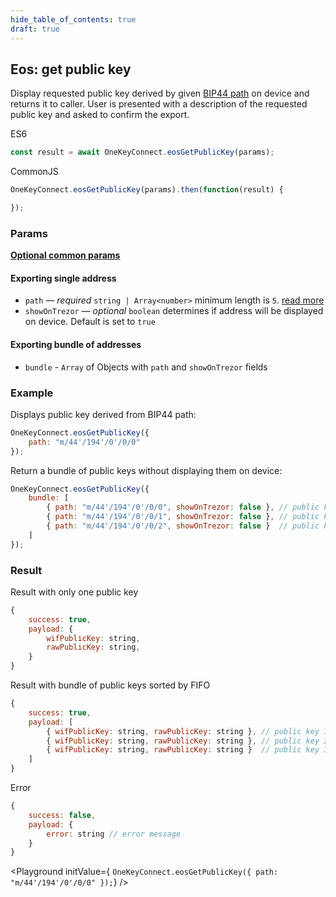 ```yaml
---
hide_table_of_contents: true
draft: true
---
```



## Eos: get public key
Display requested public key derived by given [BIP44 path](./path) on device and returns it to caller.
User is presented with a description of the requested public key and asked to confirm the export.

ES6
```javascript
const result = await OneKeyConnect.eosGetPublicKey(params);
```

CommonJS
```javascript
OneKeyConnect.eosGetPublicKey(params).then(function(result) {

});
```

### Params
[**Optional common params**](./commonParams)
#### Exporting single address
* `path` — *required* `string | Array<number>` minimum length is `5`. [read more](./path)
* `showOnTrezor` — *optional* `boolean` determines if address will be displayed on device. Default is set to `true`

#### Exporting bundle of addresses
* `bundle` - `Array` of Objects with `path` and `showOnTrezor` fields

### Example
Displays public key derived from BIP44 path:
```javascript
OneKeyConnect.eosGetPublicKey({
    path: "m/44'/194'/0'/0/0"
});
```
Return a bundle of public keys without displaying them on device:
```javascript
OneKeyConnect.eosGetPublicKey({
    bundle: [
        { path: "m/44'/194'/0'/0/0", showOnTrezor: false }, // public key 1
        { path: "m/44'/194'/0'/0/1", showOnTrezor: false }, // public key 2
        { path: "m/44'/194'/0'/0/2", showOnTrezor: false }  // public key 3
    ]
});
```

### Result

Result with only one public key

```javascript
{
    success: true,
    payload: {
        wifPublicKey: string,
        rawPublicKey: string,
    }
}
```

Result with bundle of public keys sorted by FIFO

```javascript
{
    success: true,
    payload: [
        { wifPublicKey: string, rawPublicKey: string }, // public key 1
        { wifPublicKey: string, rawPublicKey: string }, // public key 2
        { wifPublicKey: string, rawPublicKey: string }  // public key 3
    ]
}
```

Error

```javascript
{
    success: false,
    payload: {
        error: string // error message
    }
}
```

<Playground
    initValue={
`OneKeyConnect.eosGetPublicKey({
    path: "m/44'/194'/0'/0/0"
});`}
/>
